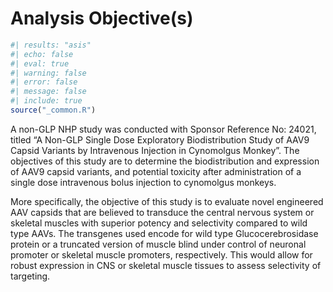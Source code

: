 # Analysis Objective(s) {#sec-objective .unnumbered}

```r
#| results: "asis"
#| echo: false
#| eval: true 
#| warning: false
#| error: false
#| message: false
#| include: true
source("_common.R")
```

A non-GLP NHP study was conducted with Sponsor Reference No: 24021, titled "A Non-GLP Single Dose Exploratory Biodistribution Study of AAV9 Capsid Variants by Intravenous Injection in Cynomolgus Monkey". The objectives of this study are to determine the biodistribution and expression of AAV9 capsid variants, and potential toxicity after administration of a single dose intravenous bolus injection to cynomolgus monkeys.

More specifically, the objective of this study is to evaluate novel engineered AAV capsids that are believed to transduce the central nervous system or skeletal muscles with superior potency and selectivity compared to wild type AAVs. The transgenes used encode for wild type Glucocerebrosidase protein or a truncated version of muscle blind under control of neuronal promoter or skeletal muscle promoters, respectively. This would allow for robust expression in CNS or skeletal muscle tissues to assess selectivity of targeting.

```{=html}
<!-- 
The primary objective of this analysis is to provide an integrative analysis workflow tailored to support genomic medicine, with the goals of (but not limited to):

-   Evaluate the toxicity and biodistribution of study drugs

-   Determine the maximal tolerated dose or minimal efficacious dose in NHP treated with AAV

-   Assess the impacts of potential covariates

The data types considered in this analysis include, but are not limited to:

-   From blood samples
    -   anti-AAV neutralizing antibody analysis
    -   anti-target protein antibody analysis
    -   viral shedding (biofluid samples)
    -   biodistribution of vector genome copies (VGCs), mRNA, transgene protein in blood and tissue
    -   cytokine, and
    -   complement analysis
-   Assessment of toxicity was based on
    -   mortality,
    -   clinical observations,
    -   body weights,
    -   qualitative food consumption,
    -   ophthalmic observations,
    -   electrocardiographic (ECG) measurements,
    -   echocardiogram measurements, and
    -   clinical and anatomic pathology
-   Other response data
    -   respiratory data
    -   clinical Laboratory Data -->
```
